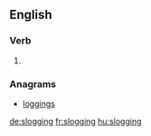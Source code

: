 ==English==

===Verb===
{{head|en}}

# {{present participle of|slog|lang=en}}

===Anagrams===
* [[loggings#English|loggings]]

[[de:slogging]]
[[fr:slogging]]
[[hu:slogging]]